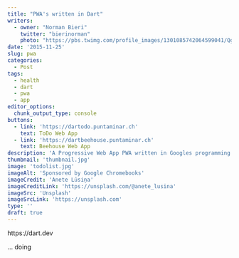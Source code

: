 ```yaml
---
title: "PWA's written in Dart"
writers: 
  - owner: "Norman Bieri"
    twitter: "bierinorman"
    photo: "https://pbs.twimg.com/profile_images/1301085742064599041/QgufA9ab_400x400.jpg"
date: '2015-11-25'
slug: pwa
categories:
  - Post
tags:
  - health
  - dart
  - pwa
  - app
editor_options:
  chunk_output_type: console
buttons:
  - link: 'https://dartodo.puntaminar.ch'
    text: ToDo Web App
  - link: 'https://dartbeehouse.puntaminar.ch'
    text: Beehouse Web App
description: 'A Progressive Web App PWA written in Googles programming language Dart '
thumbnail: 'thumbnail.jpg'
image: 'todolist.jpg'
imageAlt: 'Sponsored by Google Chromebooks'
imageCredit: 'Anete Lūsiņa'
imageCreditLink: 'https://unsplash.com/@anete_lusina'
imageSrc: 'Unsplash'
imageSrcLink: 'https://unsplash.com'
type: ''
draft: true
---
```


https://dart.dev

... doing